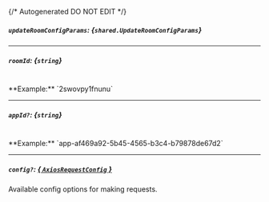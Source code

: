 {/* Autogenerated DO NOT EDIT  */}

##### `updateRoomConfigParams`: *{`shared.UpdateRoomConfigParams`}*
<Collapsible>
    <UpdateRoomConfigParams/>
</Collapsible>

---
##### `roomId`: *{`string`}*
<br/>
**Example:** `2swovpy1fnunu`

---
##### `appId?`: *{`string`}*
<br/>
**Example:** `app-af469a92-5b45-4565-b3c4-b79878de67d2`

---
##### `config?`: [*{ `AxiosRequestConfig` }*](https://axios-http.com/docs/req_config)
Available config options for making requests.


